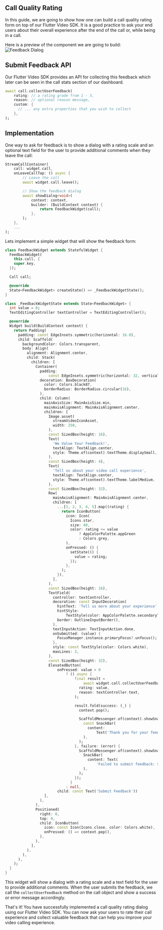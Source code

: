 ## Call Quality Rating

In this guide, we are going to show how one can build a call quality rating form on top of our Flutter Video SDK.
It is a good practice to ask your end users about their overall experience after the end of the call or, while being in a call.

Here is a preview of the component we are going to build:
![Feedback Dialog](../assets/cookbook/feedback_dialog.png)

## Submit Feedback API

Our Flutter Video SDK provides an API for collecting this feedback which later can be seen in the call stats section of our dashboard.

```dart
await call.collectUserFeedback(
    rating: // a rating grade from 1 - 5,
    reason: // optional reason message,
    custom: {
      // ... any extra properties that you wish to collect
    },
);
```

## Implementation

One way to ask for feedback is to show a dialog with a rating scale and an optional text field for the user to provide additional comments when they leave the call:

```dart
StreamCallContainer(
    call: widget.call,
    onLeaveCallTap: () async {
        // Leave the call
        await widget.call.leave();

        // Show the feedback dialog
        await showDialog<void>(
            context: context,
            builder: (BuildContext context) {
                return FeedbackWidget(call);
            },
        );
    },
    ...
);
```

Lets implement a simple widget that will show the feedback form:

```dart
class FeedbackWidget extends StatefulWidget {
  FeedbackWidget(
    this.call, {
    super.key,
  });

  Call call;

  @override
  State<FeedbackWidget> createState() => _FeedbackWidgetState();
}

class _FeedbackWidgetState extends State<FeedbackWidget> {
  int value = 0;
  TextEditingController textController = TextEditingController();

  @override
  Widget build(BuildContext context) {
    return Padding(
      padding: const EdgeInsets.symmetric(horizontal: 16.0),
      child: Scaffold(
        backgroundColor: Colors.transparent,
        body: Align(
          alignment: Alignment.center,
          child: Stack(
            children: [
              Container(
                padding:
                    const EdgeInsets.symmetric(horizontal: 32, vertical: 32),
                decoration: BoxDecoration(
                  color: Colors.black87,
                  borderRadius: BorderRadius.circular(16),
                ),
                child: Column(
                  mainAxisSize: MainAxisSize.min,
                  mainAxisAlignment: MainAxisAlignment.center,
                  children: [
                    Image.asset(
                      streamVideoIconAsset,
                      width: 250,
                    ),
                    const SizedBox(height: 16),
                    Text(
                      'We Value Your Feedback!',
                      textAlign: TextAlign.center,
                      style: Theme.of(context).textTheme.displaySmall,
                    ),
                    const SizedBox(height: 4),
                    Text(
                      'Tell us about your video call experience',
                      textAlign: TextAlign.center,
                      style: Theme.of(context).textTheme.labelMedium,
                    ),
                    const SizedBox(height: 32),
                    Row(
                      mainAxisAlignment: MainAxisAlignment.center,
                      children: [
                        ...[1, 2, 3, 4, 5].map((rating) {
                          return IconButton(
                            icon: Icon(
                              Icons.star,
                              size: 40,
                              color: rating <= value
                                  ? AppColorPalette.appGreen
                                  : Colors.grey,
                            ),
                            onPressed: () {
                              setState(() {
                                value = rating;
                              });
                            },
                          );
                        }),
                      ],
                    ),
                    const SizedBox(height: 16),
                    TextField(
                      controller: textController,
                      decoration: const InputDecoration(
                        hintText: 'Tell us more about your experience',
                        hintStyle:
                            TextStyle(color: AppColorPalette.secondaryText),
                        border: OutlineInputBorder(),
                      ),
                      textInputAction: TextInputAction.done,
                      onSubmitted: (value) {
                        FocusManager.instance.primaryFocus?.unfocus();
                      },
                      style: const TextStyle(color: Colors.white),
                      maxLines: 3,
                    ),
                    const SizedBox(height: 32),
                    ElevatedButton(
                        onPressed: value > 0
                            ? () async {
                                final result =
                                    await widget.call.collectUserFeedback(
                                  rating: value,
                                  reason: textController.text,
                                );

                                result.fold(success: (_) {
                                  context.pop();

                                  ScaffoldMessenger.of(context).showSnackBar(
                                    const SnackBar(
                                      content:
                                          Text('Thank you for your feedback!'),
                                    ),
                                  );
                                }, failure: (error) {
                                  ScaffoldMessenger.of(context).showSnackBar(
                                    SnackBar(
                                      content: Text(
                                          'Failed to submit feedback: $error'),
                                    ),
                                  );
                                });
                              }
                            : null,
                        child: const Text('Submit Feedback'))
                  ],
                ),
              ),
              Positioned(
                right: 0,
                top: 0,
                child: IconButton(
                  icon: const Icon(Icons.close, color: Colors.white),
                  onPressed: () => context.pop(),
                ),
              ),
            ],
          ),
        ),
      ),
    );
  }
}
```

This widget will show a dialog with a rating scale and a text field for the user to provide additional comments. When the user submits the feedback, we call the `collectUserFeedback` method on the call object and show a success or error message accordingly.

That's it! You have successfully implemented a call quality rating dialog using our Flutter Video SDK. You can now ask your users to rate their call experience and collect valuable feedback that can help you improve your video calling experience.
